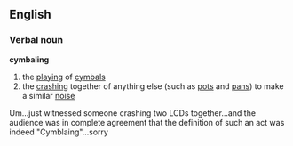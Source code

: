 ==English==
===Verbal noun===
'''cymbaling'''
# the [[playing]] of [[cymbal]]s
# the [[crashing]] together of anything else (such as [[pot]]s and [[pan]]s) to make a similar [[noise]]
Um...just witnessed someone crashing two LCDs together...and the audience was in complete agreement that the definition of such an act was indeed "Cymblaing"...sorry
